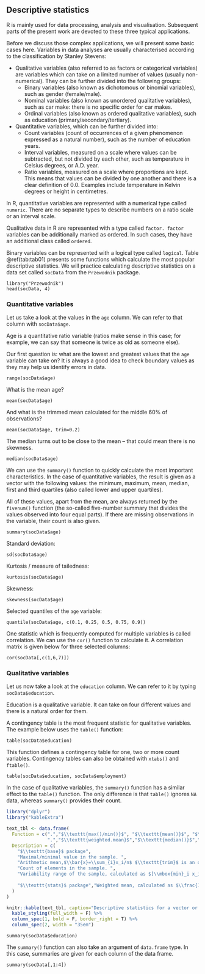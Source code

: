 ## Descriptive statistics {#part_23}

R is mainly used for data processing, analysis and visualisation. Subsequent parts of the present work are devoted to these three typical applications.

Before we discuss those complex applications, we will present some basic cases here.
Variables in data analyses are usually characterised according to the classification by Stanley Stevens:

* Qualitative variables (also referred to as factors or categorical variables) are variables which can take on a limited number of values (usually non-numerical). They can be further divided into the following groups:
    + Binary variables (also known as dichotomous or binomial variables), such as gender (female/male).
    + Nominal variables (also known as unordered qualitative variables), such as car make: there is no specific order for car makes.
    + Ordinal variables (also known as ordered qualitative variables), such as education (primary/secondary/tertiary).

* Quantitative variables, which can be further divided into:
    + Count variables (count of occurrences of a given phenomenon expressed as a natural number), such as the number of education years.
    + Interval variables, measured on a scale where values can be subtracted, but not divided by each other, such as temperature in Celsius degrees, or A.D. year.
    + Ratio variables, measured on a scale where proportions are kept. This means that values can be divided by one another and there is a clear definition of 0.0. Examples include temperature in Kelvin degrees or height in centimetres.

In R, quantitative variables are represented with a numerical type called `numeric`. There are no separate types to describe numbers on a ratio scale or an interval scale.

Qualitative data in R are represented with a type called `factor. factor` variables can be additionally marked as ordered. In such cases, they have an additional class called `ordered`.

Binary variables can be represented with a logical type called `logical`. Table \@ref(tab:tab01) presents some functions which calculate the most popular descriptive statistics. We will practice calculating descriptive statistics on a data set called `socData` from the `Przewodnik` package.
```
library("Przewodnik")
head(socData, 4)
```

### Quantitative variables {#part_231}

Let us take a look at the values in the `age` column. We can refer to that column with `socData$age`.

Age is a quantitative ratio variable (ratios make sense in this case; for example, we can say that someone is twice as old as someone else).

Our first question is: what are the lowest and greatest values that the `age` variable can take on? It is always a good idea to check boundary values as they may help us identify errors in data.
```
range(socData$age)
```

What is the mean age?
```
mean(socData$age)
```

And what is the trimmed mean calculated for the middle 60% of observations?
```
mean(socData$age, trim=0.2)
```

The median turns out to be close to the mean – that could mean there is no skewness.
```
median(socData$age)
```

We can use the `summary()` function to quickly calculate the most important characteristics. In the case of quantitative variables, the result is given as a vector with the following values: the minimum, maximum, mean, median, first and third quartiles (also called lower and upper quartiles).

All of these values, apart from the mean, are always returned by the `fivenum()` function (the so-called five-number summary that divides the values observed into four equal parts). If there are missing observations in the variable, their count is also given.
```
summary(socData$age)
```

Standard deviation:
```
sd(socData$age)
```

Kurtosis / measure of tailedness:
```
kurtosis(socData$age)
```

Skewness:
```
skewness(socData$age)
```

Selected quantiles of the `age` variable:
```
quantile(socData$age, c(0.1, 0.25, 0.5, 0.75, 0.9))
```

One statistic which is frequently computed for multiple variables is called correlation. We can use the `cor()` function to calculate it. A correlation matrix is given below for three selected columns:
```
cor(socData[,c(1,6,7)])
```

### Qualitative variables {#part_232}

Let us now take a look at the `education` column. We can refer to it by typing `socData$education`.

Education is a qualitative variable. It can take on four different values and there is a natural order for them.

A contingency table is the most frequent statistic for qualitative variables. The example below uses the `table()` function:
```
table(socData$education)
```

This function defines a contingency table for one, two or more count variables. Contingency tables can also be obtained with `xtabs()` and `ftable()`.
```
table(socData$education, socData$employment)
```

In the case of qualitative variables, the `summary()` function has a similar effect to the `table()` function. The only difference is that `table()` ignores `NA` data, whereas `summary()` provides their count.

```r
library("dplyr")
library("kableExtra")
```
```r
text_tbl <- data.frame(
  Function = c(".","$\\texttt{max()/min()}$", "$\\texttt{mean()}$", "$\\texttt{length()}$", "$\\texttt{range()}$",
               ".","$\\texttt{weighted.mean}$","$\\texttt{median()}$","$\\texttt{quantile()}$","$\\texttt{IQR()}$","$\\texttt{var()}$","$\\texttt{sd()}$","$\\texttt{cor()}$, $\\texttt{cov()}$","$\\texttt{mad()}$",".","$\\texttt{kurtosis()}$","$\\texttt{skewness()}$","$\\texttt{geometric.mean()}$","$\\texttt{harmonic.mean()}$","$\\texttt{moda()}$"),
  Description = c(
    "$\\texttt{base}$ package",
    "Maximal/minimal value in the sample. ",
    "Arithmetic mean,$\\bar{x}=\\sum_{i}x_i/n$ $\\texttt{trim}$ is an optional argument. When it is different than 0, a trimmed mean is calculated. A trimmed mean is calculated just like the arithmetic mean after removing $200\\% * \\texttt{trim}$ of edge observations. ", 
    "Count of elements in the sample. ",
    "Variability range of the sample, calculated as $[\\mbox{min}_i x_i,\\mbox{max}_i x_i]$. ",
    
    "$\\texttt{stats}$ package","Weighted mean, calculated as $\\frac{1}{n}\\sum_i w_i x_i$. The weight vector $w_i$ is the second argument. ","Median (middle value).","Q-quantile. The second argument of $\\texttt{quantile()}$ is the vector of quantiles to find. This function implements 9 different algorithms to find quantiles, see the description of $\\texttt{type}$ argument for more information. ","Interquartile range, i.e. the difference between the upper and lower quartile, $IQR=q_{0.75}-q_{0.25}$. ","Variation in the sample. The unbiased estimator of variance is calculated as $S^2=\\frac{1}{n-1}\\sum_i (x-\\bar{x})^2$. For two vectors, the covariance of these two vectors will be calculated. For a matrix, the covariance matrix for its columns will be calculated instead. ","Standard deviation, calculated as $\\sqrt{S^2}$, where $S^2$ is the estimator of variance. ","Correlation and covariance matrix. The arguments may be a pair of vectors, or a matrix.","Median absolute deviation, calculated as $1.4826*median(|x_i-median(x_i)|)$. ","other packages","Kurtosis, measure of concentration, $\\frac{n\\sum_i(x_i-\\bar{x})^4}{(\\sum_i(x_i-\\bar{x})^2)^2}-3$. The normal distribution has a kurtosis of 0. This function comes from the $\\texttt{e1071}$ package.","Skewness, measure of asymmetry, $\\frac{\\sqrt{n}\\sum_i(x_i-\\bar{x})^3}{(\\sum_i(x_i-\\bar{x})^2)^{3/2}}$. The symmetric distribution has a skewness of 0. This function comes from the $\\texttt{e1071}$ package. ","Geometric mean, calculated as $(\\prod_ix_i)^{1/n}$. This function comes from the $\\texttt{psych}$ package. ","Harmonic mean, calculated as $n/\\sum_ix_i^{-1}$. This function comes from the $\\texttt{psych}$ package.","Mode, i.e. the most frequent value. This function comes from the $\\texttt{dprep}$ package. In Linux, we can also use the $\\texttt{mod()}$ function from $\\texttt{RVAideMemoire}$."
  )
)

knitr::kable(text_tbl, caption="Descriptive statistics for a vector or matrix",escape = F) %>%
  kable_styling(full_width = F) %>%
  column_spec(1, bold = F, border_right = T) %>%
  column_spec(2, width = "35em")
```

```
summary(socData$education)
```

The `summary()` function can also take an argument of `data.frame` type. In this case, summaries are given for each column of the data frame.
```
summary(socData[,1:4])
```
